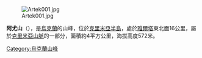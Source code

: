 [[Image:Artek001.jpg|right]]

{{Coord|44|33|N|34|20|E|type:mountain|display=title}}

'''阿尤山'''（{{lang-uk|Аюдаг}}），是[[烏克蘭|烏克蘭]]的山峰，位於[[克里米亞半島|克里米亞半島]]，處於[[雅爾塔|雅爾塔]]東北面16公里，屬於[[克里米亞山脈|克里米亞山脈]]的一部分，面積約4平方公里，海拔高度572米。

{{Ukraine-geo-stub}}
[[Category:烏克蘭山峰|Category:烏克蘭山峰]]
